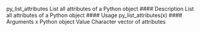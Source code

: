 
py_list_attributes List all attributes of a Python object
#### Description 
List all attributes of a Python object
#### Usage
py_list_attributes(x)
#### Arguments
x Python object
Value
Character vector of attributes
